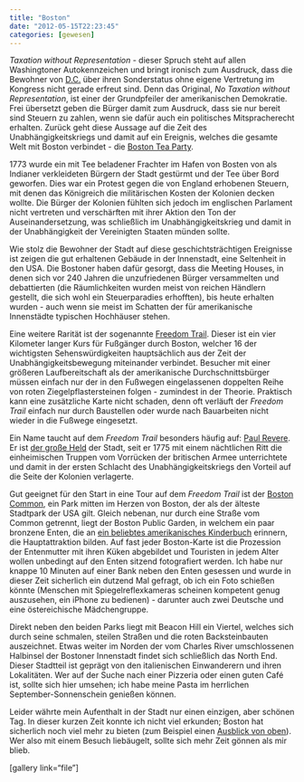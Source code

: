 ```yaml
---
title: "Boston"
date: "2012-05-15T22:23:45"
categories: [gewesen]
---
```


*Taxation without Representation* - dieser Spruch steht auf allen Washingtoner Autokennzeichen und bringt ironisch zum Ausdruck, dass die Bewohner von [D.C.](/blog/2011/12/11/washington-d-c/) über ihren Sonderstatus ohne eigene Vertretung im Kongress nicht gerade erfreut sind. Denn das Original, *No Taxation without Representation*, ist einer der Grundpfeiler der amerikanischen Demokratie. Frei übersetzt geben die Bürger damit zum Ausdruck, dass sie nur bereit sind Steuern zu zahlen, wenn sie dafür auch ein politisches Mitspracherecht erhalten. Zurück geht diese Aussage auf die Zeit des Unabhängigkeitskriegs und damit auf ein Ereignis, welches die gesamte Welt mit Boston verbindet - die [Boston Tea Party](http://de.wikipedia.org/wiki/Boston_Tea_Party).

1773 wurde ein mit Tee beladener Frachter im Hafen von Bosten von als Indianer verkleideten Bürgern der Stadt gestürmt und der Tee über Bord geworfen. Dies war ein Protest gegen die von England erhobenen Steuern, mit denen das Königreich die militärischen Kosten der Kolonien decken wollte. Die Bürger der Kolonien fühlten sich jedoch im englischen Parlament nicht vertreten und verschärften mit ihrer Aktion den Ton der Auseinandersetzung, was schließlich im Unabhängigkeitskrieg und damit in der Unabhängigkeit der Vereinigten Staaten münden sollte.

Wie stolz die Bewohner der Stadt auf diese geschichtsträchtigen Ereignisse ist zeigen die gut erhaltenen Gebäude in der Innenstadt, eine Seltenheit in den USA. Die Bostoner haben dafür gesorgt, dass die Meeting Houses, in denen sich vor 240 Jahren die unzufriedenen Bürger versammelten und debattierten (die Räumlichkeiten wurden meist von reichen Händlern gestellt, die sich wohl ein Steuerparadies erhofften), bis heute erhalten wurden - auch wenn sie meist im Schatten der für amerikanische Innenstädte typischen Hochhäuser stehen.

Eine weitere Rarität ist der sogenannte [Freedom Trail](http://www.thefreedomtrail.org/). Dieser ist ein vier Kilometer langer Kurs für Fußgänger durch Boston, welcher 16 der wichtigsten Sehenswürdigkeiten hauptsächlich aus der Zeit der Unabhängigkeitsbewegung miteinander verbindet. Besucher mit einer größeren Laufbereitschaft als der amerikanische Durchschnittsbürger müssen einfach nur der in den Fußwegen eingelassenen doppelten Reihe von roten Ziegelpflastersteinen folgen - zumindest in der Theorie. Praktisch kann eine zusätzliche Karte nicht schaden, denn oft verläuft der *Freedom Trail* einfach nur durch Baustellen oder wurde nach Bauarbeiten nicht wieder in die Fußwege eingesetzt.

Ein Name taucht auf dem *Freedom Trail* besonders häufig auf: [Paul Revere](http://de.wikipedia.org/wiki/Paul_Revere_(Freiheitskämpfer)). Er ist [der große Held](http://www.theatlantic.com/magazine/archive/1861/01/paul-revere-rsquo-s-ride/8349/) der Stadt, seit er 1775 mit einem nächtlichen Ritt die einheimischen Truppen vom Vorrücken der britischen Armee unterrichtete und damit in der ersten Schlacht des Unabhängigkeitskriegs den Vorteil auf die Seite der Kolonien verlagerte.

Gut geeignet für den Start in eine Tour auf dem *Freedom Trail* ist der [Boston Common](http://www.thefreedomtrail.org/visitor/boston-common.html), ein Park mitten im Herzen von Boston, der als der älteste Stadtpark der USA gilt. Gleich nebenan, nur durch eine Straße vom Common getrennt, liegt der Boston Public Garden, in welchem ein paar bronzene Enten, die an [ein beliebtes amerikanisches Kinderbuch](http://de.wikipedia.org/wiki/Make_Way_for_Ducklings) erinnern, die Hauptattraktion bilden. Auf fast jeder Boston-Karte ist die Prozession der Entenmutter mit ihren Küken abgebildet und Touristen in jedem Alter wollen unbedingt auf den Enten sitzend fotografiert werden. Ich habe nur knappe 10 Minuten auf einer Bank neben den Enten gesessen und wurde in dieser Zeit sicherlich ein dutzend Mal gefragt, ob ich ein Foto schießen könnte (Menschen mit Spiegelreflexkameras scheinen kompetent genug auszusehen, ein iPhone zu bedienen) - darunter auch zwei Deutsche und eine östereichische Mädchengruppe.

Direkt neben den beiden Parks liegt mit Beacon Hill ein Viertel, welches sich durch seine schmalen, steilen Straßen und die roten Backsteinbauten auszeichnet. Etwas weiter im Norden der vom Charles River umschlossenen Halbinsel der Bostoner Innenstadt findet sich schließlich das North End. Dieser Stadtteil ist geprägt von den italienischen Einwanderern und ihren Lokalitäten. Wer auf der Suche nach einer Pizzeria oder einen guten Café ist, sollte sich hier umsehen; ich habe meine Pasta im herrlichen September-Sonnenschein genießen können.

Leider währte mein Aufenthalt in der Stadt  nur einen einzigen, aber schönen Tag. In dieser kurzen Zeit konnte ich nicht viel erkunden; Boston hat sicherlich noch viel mehr zu bieten (zum Beispiel einen [Ausblick von oben](/blog/2011/09/25/usa-von-oben/)). Wer also mit einem Besuch liebäugelt, sollte sich mehr Zeit gönnen als mir blieb.

[gallery link="file"]

